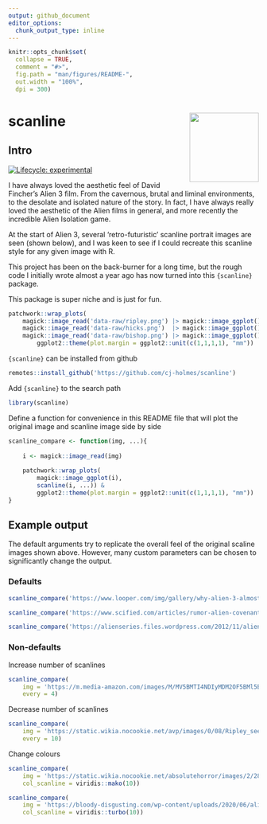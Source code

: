 ```yaml
---
output: github_document
editor_options: 
  chunk_output_type: inline
---
```


<!-- README.md is generated from README.Rmd. Please edit that file -->

```r
knitr::opts_chunk$set(
  collapse = TRUE,
  comment = "#>",
  fig.path = "man/figures/README-",
  out.width = "100%",
  dpi = 300)
```

# scanline <img src="data-raw/scanline-hex/hex.png" align="right" height="139"/>

## Intro

[![Lifecycle: experimental](https://img.shields.io/badge/lifecycle-experimental-orange.svg)](https://lifecycle.r-lib.org/articles/stages.html#experimental)

I have always loved the aesthetic feel of David Fincher's Alien 3 film. From the cavernous, brutal and liminal environments, to the desolate and isolated nature of the story. In fact, I have always really loved the aesthetic of the Alien films in general, and more recently the incredible Alien Isolation game. 

At the start of Alien 3, several 'retro-futuristic' scanline portrait images are seen (shown below), and I was keen to see if I could recreate this scanline style for any given image with R.

This project has been on the back-burner for a long time, but the rough code I initially wrote almost a year ago has now turned into this `{scanline}` package. 

This package is super niche and is just for fun.

```r
patchwork::wrap_plots(
    magick::image_read('data-raw/ripley.png') |> magick::image_ggplot(),
    magick::image_read('data-raw/hicks.png')  |> magick::image_ggplot(),
    magick::image_read('data-raw/bishop.png') |> magick::image_ggplot()) &
        ggplot2::theme(plot.margin = ggplot2::unit(c(1,1,1,1), "mm"))
```

`{scanline}` can be installed from github
```r
remotes::install_github('https://github.com/cj-holmes/scanline')
```

Add `{scanline}` to the search path
```r
library(scanline)
```

Define a function for convenience in this README file that will plot the original image and scanline image side by side
```r
scanline_compare <- function(img, ...){
    
    i <- magick::image_read(img)
    
    patchwork::wrap_plots(
        magick::image_ggplot(i), 
        scanline(i, ...)) &
        ggplot2::theme(plot.margin = ggplot2::unit(c(1,1,1,1), "mm"))
}
```

## Example output
The default arguments try to replicate the overall feel of the original scaline images shown above. However, many custom parameters can be chosen to significantly change the output.

### Defaults
```r
scanline_compare('https://www.looper.com/img/gallery/why-alien-3-almost-never-got-released/intro-1632832833.jpg')
```


```r
scanline_compare('https://www.scified.com/articles/rumor-alien-covenants-connection-to-ellen-ripley-revealed-28.jpg')
```
```r
scanline_compare('https://alienseries.files.wordpress.com/2012/11/alien_ripley_ref4.jpg')
```

### Non-defaults
Increase number of scanlines
```r
scanline_compare(
    img = 'https://m.media-amazon.com/images/M/MV5BMTI4NDIyMDM2OF5BMl5BanBnXkFtZTcwMTM2NTUyMw@@._V1_.jpg', 
    every = 4)
```

Decrease number of scanlines
```r
scanline_compare(
    img = 'https://static.wikia.nocookie.net/avp/images/0/08/Ripley_sees_Bishop%27s_blood.jpg/revision/latest/scale-to-width-down/1280?cb=20150131231549',
    every = 10)
```

Change colours
```r
scanline_compare(
    img = 'https://static.wikia.nocookie.net/absolutehorror/images/2/28/Brett.jpg/revision/latest?cb=20120921174959',
    col_scanline = viridis::mako(10))
```

```r
scanline_compare(
    img = 'https://bloody-disgusting.com/wp-content/uploads/2020/06/alien-1979-026-yaphet-kotto-sigourney-weaver-ian-holm-16x9-1.jpg',
    col_scanline = viridis::turbo(10))
```
